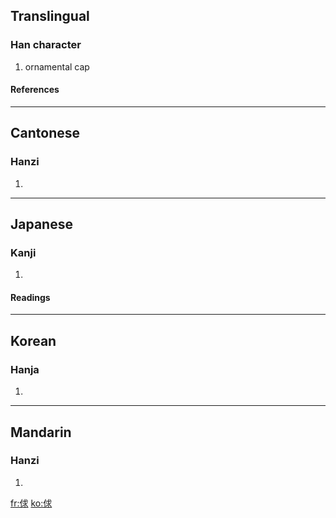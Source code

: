 ==Translingual==
===Han character===
{{Han char|rn=9|rad=人|as=07|sn=9|four=2323<sub>2</sub>|canj=人戈十水 (OIJE)}}
# ornamental cap
====References====
{{Han ref|kx=0104.090|dkj=00668|dj=0220.080|hdz=10156.170|uh=4FC5|ud=20421|bh=CDDE|bd=52702}}
----
==Cantonese==
===Hanzi===
{{yue-hanzi|jyut=|y=kau4}}
# {{defn|Cantonese}}
----
==Japanese==
===Kanji===
{{ja-kanji|grade=|rs=人07}}
# {{defn|Japanese}} 
====Readings====
{{ja-readings|on=[[きゅう]] (kyū), [[ぐ]] (gu)|kun=[[いただく]] (itadaku)}}
----
==Korean==
===Hanja===
{{ko-hanja|hangeul=구|rv=gu|mr=ku}}
# {{defn|Korean}}
----
==Mandarin==
===Hanzi===
{{cmn-hanzi|pin=[[qiú]] ([[qiu2]])|wg=ch'iu<sup>2</sup>}}
# {{defn|Mandarin}}

[[fr:俅]]
[[ko:俅]]
